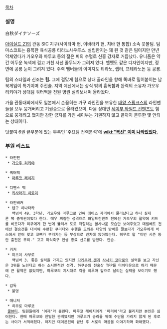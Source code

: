 [[목차]]
=== 설명 ===
白秋ダイナソーズ

[[아이실드 21]]의 관동 SIC 지구(사이타마 현, 이바라키 현, 치바 현 통합) 소속 풋볼팀. 팀 마스코트는 흉폭한 육식공룡 티라노사우루스. 설립한지는 꽤 된 것 같은 팀이지만 만년 약체였다가 가오우와 마루코 등의 젊은 피의 수혈로 신흥 강자로 거듭났다. 유니폼은 약간 어두운 녹색에 검고 거친 사선 줄무늬가 그려져 있다. 헬멧도 같은 디자인이지만, 정면에 공룡 눈이 그려져 있다. 주력 멤버들의 이미지도 티라노, 랩터, 프테라노돈 등 공룡.

팀의 스타일과 신조는 '''힘.''' 그에 걸맞게 힘으로 상대 골라인을 향해 똑바로 밀어붙이는 남북게임이 특기이며 주전술. 지역 예선에서는 상식 밖의 흉폭함과 완력의 소유자 가오우 리키야가 상대팀 쿼터백을 전원 병원 실려보내며 올라왔다.

가을 관동대회에서도 일본에서 손꼽히는 거구 라인진을 보유한 [[태양 스핑크스]]의 라인맨들을 모두 뭉개버리고 기권승으로 올라왔으며, 다음 상대인 [[세이부 와일드 건맨즈]]도 힘으로 뭉개려고 했지만 강한 긍지를 가진 세이부는 기권하지 않고 끝까지 분투한 몇 안되는 상대이다.

덧붙여 6권 끝부분에 있는 부록인 '주요팀 전력분석'에 '''[[wiki:"복선" 이미 나와있었다.]]'''

=== 부원 리스트 ===
 * 라인맨
  * [[가오우 리키야]]

 * 쿼터백
  * [[마루코 레이지]]

 * 디펜스 백
  * [[키사라기 히로미]]

 * 라인배커
  * 텐구 하나타카
    백넘버 49. 3학년. 가오우와 마루코로 인해 에이스 자리에서 물러났다고 하나 실제론 쭉 중위권이었다 한다. 매우 찌질한 성격으로 와일드건맨즈 전에선 가오우의 활약에 키드를 비웃다가 리쿠에게 한 번에 뚫려서 도로 좌절하는 꼴사나운 모습만 보여주었고 데빌베트 전에선 결승전을 대비해 수련한 쿠리타와 수행을 도와준 태양의 밤바를 깔보다가 가오우에게 버스에서 얻어 맞고 코뼈가 부러지는 등 부상으로 벤치에 앉아있는다. 히무로 왈 "이번 시즌 동안 출전은 무리." 고교 미식축구 인생 종료 선고를 받았다. 안습.

 * 키커
  * 미츠이 사부로
    백넘버 3. 좋은 실력을 가지고 있지만 [[타케쿠라 겐]]과 [[사사키 코타로]]의 실력을 보고 자신은 3위를 노린다고 하는 소시민적인 성격. 하쿠슈의 전술상 TFP를 터치다운으로 하기 때문에 큰 활약은 없었지만, 마루코의 지시대로 킥을 히루마 앞으로 날리는 실력을 보이기도 했다.

 * 감독
  * 불명

 * 매니저
  * 히무로 마루코
  [[쿨뷰티]]. 팀원들에게 '여제'라 불린다. 마루코 레이지에게 '마리아'라고 불리지만 본인은 싫어한다. 한때 마루코와 친밀한 관계였지만 마루코가 승리를 위해 수단을 가리지 않게 된 후로는 사이가 서먹해졌다. 하지만 데이몬전이 끝난 후 서로의 마음을 이야기하며 화해했다.

